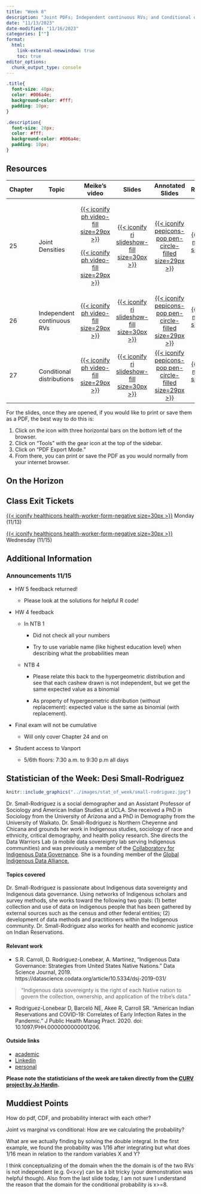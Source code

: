 ```yaml
---
title: "Week 8"
description: "Joint PDFs; Independent continuous RVs; and Conditional densities"
date: "11/13/2023"
date-modified: "11/16/2023"
categories: [""]
format: 
  html:
    link-external-newwindow: true
    toc: true
editor_options: 
  chunk_output_type: console
---
```


```css
.title{
  font-size: 40px;
  color: #006a4e;
  background-color: #fff;
  padding: 10px;
}

.description{
  font-size: 20px;
  color: #fff;
  background-color: #006a4e;
  padding: 10px;
}
```

## Resources

+---------+----------------------------+--------------------------------------------------------------------------------------------------------------------------------------------------------------------------------------------------------------------------------------------------------------------------------------------------------------------------------------------------------------------------------------+-------------------------------------------------------------------------------------------------------------------+------------------------------------------------------------------------------------------------------------------------------------------+-------------------------------------------------------------------------------------------------------------------------------------------------------------------------------------------------------------------------------------------------------------------------------------------------------------------------------------------------------------------------+
| Chapter | Topic                      | Meike's video                                                                                                                                                                                                                                                                                                                                                                        | Slides                                                                                                            | Annotated Slides                                                                                                                         | Recording                                                                                                                                                                                                                                                                                                                                                               |
+=========+============================+:====================================================================================================================================================================================================================================================================================================================================================================================:+:=================================================================================================================:+:========================================================================================================================================:+:=======================================================================================================================================================================================================================================================================================================================================================================:+
| 25      | Joint Densities            | [[{{< iconify ph video-fill size=29px >}}](https://ohsuitg-my.sharepoint.com/personal/wakim_ohsu_edu/_layouts/15/stream.aspx?id=%2Fpersonal%2Fwakim%5Fohsu%5Fedu%2FDocuments%2FTeaching%2FClasses%2FF2023%5FBSTA%5F550%2FMeike%5Frecordings%2F25%20Joint%20densities%20part%201%2Emp4&referrer=StreamWebApp%2EWeb&referrerScenario=AddressBarCopied%2Eview)]{style="color:#f8f5f0;"} | [[{{< iconify ri slideshow-fill size=30px >}}](/slides/25_Joint_densities.qmd)]{style="color:#f8f5f0;"}           | [[{{< iconify pepicons-pop pen-circle-filled size=29px >}}](/slides_annotated/25_Joint_densities_2.pdf)]{style="color:#f8f5f0;"}         | [[{{< iconify mdi video size=34px >}}](https://ohsuitg-my.sharepoint.com/personal/wakim_ohsu_edu/_layouts/15/stream.aspx?id=%2Fpersonal%2Fwakim%5Fohsu%5Fedu%2FDocuments%2FTeaching%2FClasses%2FF2023%5FBSTA%5F550%2FRecordings%2F25%5FJoint%5Fdensities%5Fpt2%2Emp4&referrer=StreamWebApp%2EWeb&referrerScenario=AddressBarCopied%2Eview)]{style="color:#f8f5f0;"}     |
|         |                            |                                                                                                                                                                                                                                                                                                                                                                                      |                                                                                                                   |                                                                                                                                          |                                                                                                                                                                                                                                                                                                                                                                         |
|         |                            | [[{{< iconify ph video-fill size=29px >}}](https://ohsuitg-my.sharepoint.com/personal/wakim_ohsu_edu/_layouts/15/stream.aspx?id=%2Fpersonal%2Fwakim%5Fohsu%5Fedu%2FDocuments%2FTeaching%2FClasses%2FF2023%5FBSTA%5F550%2FMeike%5Frecordings%2F25%20Joint%20densities%20Part%202%2Emp4&referrer=StreamWebApp%2EWeb&referrerScenario=AddressBarCopied%2Eview)]{style="color:#f8f5f0;"} |                                                                                                                   |                                                                                                                                          |                                                                                                                                                                                                                                                                                                                                                                         |
+---------+----------------------------+--------------------------------------------------------------------------------------------------------------------------------------------------------------------------------------------------------------------------------------------------------------------------------------------------------------------------------------------------------------------------------------+-------------------------------------------------------------------------------------------------------------------+------------------------------------------------------------------------------------------------------------------------------------------+-------------------------------------------------------------------------------------------------------------------------------------------------------------------------------------------------------------------------------------------------------------------------------------------------------------------------------------------------------------------------+
| 26      | Independent continuous RVs | [[{{< iconify ph video-fill size=29px >}}](https://ohsuitg-my.sharepoint.com/personal/wakim_ohsu_edu/_layouts/15/stream.aspx?id=%2Fpersonal%2Fwakim%5Fohsu%5Fedu%2FDocuments%2FTeaching%2FClasses%2FF2023%5FBSTA%5F550%2FMeike%5Frecordings%2F26%20Independent%20rv%2Emp4&referrer=StreamWebApp%2EWeb&referrerScenario=AddressBarCopied%2Eview)]{style="color:#f8f5f0;"}             | [[{{< iconify ri slideshow-fill size=30px >}}](/slides/26_Independent_rv.qmd)]{style="color:#f8f5f0;"}            | [[{{< iconify pepicons-pop pen-circle-filled size=29px >}}](/slides_annotated/26_Independent_rv.pdf)]{style="color:#f8f5f0;"}            | [[{{< iconify mdi video size=34px >}}](https://ohsuitg-my.sharepoint.com/personal/wakim_ohsu_edu/_layouts/15/stream.aspx?id=%2Fpersonal%2Fwakim%5Fohsu%5Fedu%2FDocuments%2FTeaching%2FClasses%2FF2023%5FBSTA%5F550%2FRecordings%2F26%5FIndependent%5Frv%2Emp4&referrer=StreamWebApp%2EWeb&referrerScenario=AddressBarCopied%2Eview)]{style="color:#f8f5f0;"}            |
+---------+----------------------------+--------------------------------------------------------------------------------------------------------------------------------------------------------------------------------------------------------------------------------------------------------------------------------------------------------------------------------------------------------------------------------------+-------------------------------------------------------------------------------------------------------------------+------------------------------------------------------------------------------------------------------------------------------------------+-------------------------------------------------------------------------------------------------------------------------------------------------------------------------------------------------------------------------------------------------------------------------------------------------------------------------------------------------------------------------+
| 27      | Conditional distributions  | [[{{< iconify ph video-fill size=29px >}}](https://ohsuitg-my.sharepoint.com/personal/wakim_ohsu_edu/_layouts/15/stream.aspx?id=%2Fpersonal%2Fwakim%5Fohsu%5Fedu%2FDocuments%2FTeaching%2FClasses%2FF2023%5FBSTA%5F550%2FMeike%5Frecordings%2F27%20Conditional%20distributions%2Emp4&referrer=StreamWebApp%2EWeb&referrerScenario=AddressBarCopied%2Eview)]{style="color:#f8f5f0;"}  | [[{{< iconify ri slideshow-fill size=30px >}}](/slides/27_Conditional_distributions.qmd)]{style="color:#f8f5f0;"} | [[{{< iconify pepicons-pop pen-circle-filled size=29px >}}](/slides_annotated/27_Conditional_distributions.pdf)]{style="color:#f8f5f0;"} | [[{{< iconify mdi video size=34px >}}](https://ohsuitg-my.sharepoint.com/personal/wakim_ohsu_edu/_layouts/15/stream.aspx?id=%2Fpersonal%2Fwakim%5Fohsu%5Fedu%2FDocuments%2FTeaching%2FClasses%2FF2023%5FBSTA%5F550%2FRecordings%2F27%5FConditional%5Fdistributions%2Emp4&referrer=StreamWebApp%2EWeb&referrerScenario=AddressBarCopied%2Eview)]{style="color:#f8f5f0;"} |
+---------+----------------------------+--------------------------------------------------------------------------------------------------------------------------------------------------------------------------------------------------------------------------------------------------------------------------------------------------------------------------------------------------------------------------------------+-------------------------------------------------------------------------------------------------------------------+------------------------------------------------------------------------------------------------------------------------------------------+-------------------------------------------------------------------------------------------------------------------------------------------------------------------------------------------------------------------------------------------------------------------------------------------------------------------------------------------------------------------------+

For the slides, once they are opened, if you would like to print or save them as a PDF, the best way to do this is:

1.  Click on the icon with three horizontal bars on the bottom left of the browser.
2.  Click on "Tools" with the gear icon at the top of the sidebar.
3.  Click on "PDF Export Mode."
4.  From there, you can print or save the PDF as you would normally from your internet browser.

## On the Horizon

## Class Exit Tickets

[[{{< iconify healthicons health-worker-form-negative size=30px >}}](https://forms.office.com/Pages/ResponsePage.aspx?id=V3lz4rj6fk2U9pvWr59xWFMopmPUjRtDiHLswhgacNhUMzlUVkwzMjBMMzE2SVA1VzRDU1hVRkc4MC4u)]{style="color:#f8f5f0;"} Monday (11/13)

[[{{< iconify healthicons health-worker-form-negative size=30px >}}](https://forms.office.com/Pages/ResponsePage.aspx?id=V3lz4rj6fk2U9pvWr59xWFMopmPUjRtDiHLswhgacNhUMEJEMzNNUzFHNEY1UlRTRDYwRzc4UUo5OC4u)]{style="color:#f8f5f0;"} Wednesday (11/15)

## Additional Information

### Announcements 11/15

-   HW 5 feedback returned!

    -   Please look at the solutions for helpful R code!

-   HW 4 feedback

    -   In NTB 1

        -   Did not check all your numbers

        -   Try to use variable name (like highest education level) when describing what the probabilities mean

    -   NTB 4

        -   Please relate this back to the hypergeometric distribution and see that each cashew drawn is not independent, but we get the same expected value as a binomial

        -   As property of hypergeometric distribution (without replacement): expected value is the same as binomial (with replacement).

-   Final exam will not be cumulative

    -   Will only cover Chapter 24 and on

-   Student access to Vanport

    -   5/6th floors: 7:30 a.m. to 9:30 p.m all days

## Statistician of the Week: Desi Small-Rodriguez

::: grid
::: g-col-4
```r
knitr::include_graphics("../images/stat_of_week/small-rodriguez.jpg")
```
:::

::: g-col-8
Dr. Small-Rodriguez is a social demographer and an Assistant Professor of Sociology and American Indian Studies at UCLA. She received a PhD in Sociology from the University of Arizona and a PhD in Demography from the University of Waikato. Dr. Small-Rodriguez is Northern Cheyenne and Chicana and grounds her work in Indigenous studies, sociology of race and ethnicity, critical demography, and health policy research. She directs the Data Warriors Lab (a mobile data sovereignty lab serving Indigenous communities) and was previously a member of the <a href = "https://indigenousdatalab.org/idsovteam/" target = "_blank">Collaboratory for Indigenous Data Governance</a>. She is a founding member of the <a href = "https://www.gida-global.org/whoweare" target = "_blank">Global Indigenous Data Alliance.</a>
:::
:::

#### Topics covered

Dr. Small-Rodriguez is passionate about Indigenous data sovereignty and Indigenous data governance. Using networks of Indigenous scholars and survey methods, she works toward the following two goals: (1) better collection and use of data on Indigenous people that has been gathered by external sources such as the census and other federal entities; (2) development of data methods and practitioners within the Indigenous community. Dr. Small-Rodriguez also works for health and economic justice on Indian Reservations.

#### Relevant work

-   S.R. Carroll, D. Rodriguez-Lonebear, A. Martinez, "Indigenous Data Governance: Strategies from United States Native Nations." Data Science Journal, 2019. https://datascience.codata.org/article/10.5334/dsj-2019-031/

> "Indigenous data sovereignty is the right of each Native nation to govern the collection, ownership, and application of the tribe's data."

-   Rodriguez-Lonebear D, Barceló NE, Akee R, Carroll SR. "American Indian Reservations and COVID-19: Correlates of Early Infection Rates in the Pandemic." J Public Health Manag Pract. 2020. doi: 10.1097/PHH.0000000000001206.

#### Outside links

-   [academic](https://soc.ucla.edu/person/desi-small-rodriguez/)
-   [Linkedin](https://www.linkedin.com/in/desismallrodriguez/)
-   [personal](https://www.drdrdesi.com/)

**Please note the statisticians of the week are taken directly from the [CURV project by Jo Hardin](https://hardin47.github.io/CURV/).**

## Muddiest Points

How do pdf, CDF, and probability interact with each other?

Joint vs marginal vs conditional: How are we calculating the probability?

What are we actually finding by solving the double integral. In the first example, we found the probability was 1/16 after integrating but what does 1/16 mean in relation to the random variables X and Y?

I think conceptualizing of the domain when the the domain is of the two RVs is not independent (e.g. 0\<x\<y) can be a bit tricky (your demonstration was helpful though). Also from the last slide today, I am not sure I understand the reason that the domain for the conditional probability is x\>=8.
